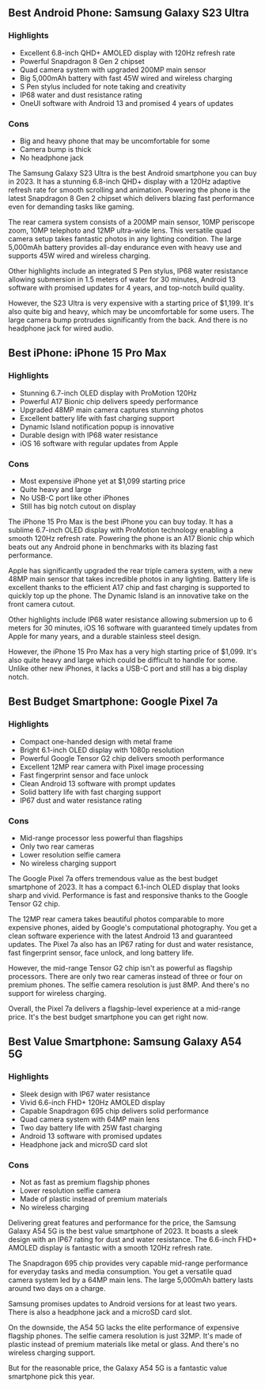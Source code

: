 ## Best Android Phone: Samsung Galaxy S23 Ultra

### Highlights

- Excellent 6.8-inch QHD+ AMOLED display with 120Hz refresh rate
- Powerful Snapdragon 8 Gen 2 chipset
- Quad camera system with upgraded 200MP main sensor
- Big 5,000mAh battery with fast 45W wired and wireless charging
- S Pen stylus included for note taking and creativity
- IP68 water and dust resistance rating
- OneUI software with Android 13 and promised 4 years of updates

### Cons

- Big and heavy phone that may be uncomfortable for some
- Camera bump is thick
- No headphone jack

The Samsung Galaxy S23 Ultra is the best Android smartphone you can buy in 2023. It has a stunning 6.8-inch QHD+ display with a 120Hz adaptive refresh rate for smooth scrolling and animation. Powering the phone is the latest Snapdragon 8 Gen 2 chipset which delivers blazing fast performance even for demanding tasks like gaming.

The rear camera system consists of a 200MP main sensor, 10MP periscope zoom, 10MP telephoto and 12MP ultra-wide lens. This versatile quad camera setup takes fantastic photos in any lighting condition. The large 5,000mAh battery provides all-day endurance even with heavy use and supports 45W wired and wireless charging.

Other highlights include an integrated S Pen stylus, IP68 water resistance allowing submersion in 1.5 meters of water for 30 minutes, Android 13 software with promised updates for 4 years, and top-notch build quality.

However, the S23 Ultra is very expensive with a starting price of $1,199. It's also quite big and heavy, which may be uncomfortable for some users. The large camera bump protrudes significantly from the back. And there is no headphone jack for wired audio.

## Best iPhone: iPhone 15 Pro Max

### Highlights

- Stunning 6.7-inch OLED display with ProMotion 120Hz
- Powerful A17 Bionic chip delivers speedy performance
- Upgraded 48MP main camera captures stunning photos
- Excellent battery life with fast charging support
- Dynamic Island notification popup is innovative
- Durable design with IP68 water resistance
- iOS 16 software with regular updates from Apple

### Cons

- Most expensive iPhone yet at $1,099 starting price
- Quite heavy and large
- No USB-C port like other iPhones
- Still has big notch cutout on display

The iPhone 15 Pro Max is the best iPhone you can buy today. It has a sublime 6.7-inch OLED display with ProMotion technology enabling a smooth 120Hz refresh rate. Powering the phone is an A17 Bionic chip which beats out any Android phone in benchmarks with its blazing fast performance.

Apple has significantly upgraded the rear triple camera system, with a new 48MP main sensor that takes incredible photos in any lighting. Battery life is excellent thanks to the efficient A17 chip and fast charging is supported to quickly top up the phone. The Dynamic Island is an innovative take on the front camera cutout.

Other highlights include IP68 water resistance allowing submersion up to 6 meters for 30 minutes, iOS 16 software with guaranteed timely updates from Apple for many years, and a durable stainless steel design.

However, the iPhone 15 Pro Max has a very high starting price of $1,099. It's also quite heavy and large which could be difficult to handle for some. Unlike other new iPhones, it lacks a USB-C port and still has a big display notch.

## Best Budget Smartphone: Google Pixel 7a

### Highlights

- Compact one-handed design with metal frame
- Bright 6.1-inch OLED display with 1080p resolution
- Powerful Google Tensor G2 chip delivers smooth performance
- Excellent 12MP rear camera with Pixel image processing
- Fast fingerprint sensor and face unlock
- Clean Android 13 software with prompt updates
- Solid battery life with fast charging support
- IP67 dust and water resistance rating

### Cons

- Mid-range processor less powerful than flagships
- Only two rear cameras
- Lower resolution selfie camera
- No wireless charging support

The Google Pixel 7a offers tremendous value as the best budget smartphone of 2023. It has a compact 6.1-inch OLED display that looks sharp and vivid. Performance is fast and responsive thanks to the Google Tensor G2 chip.

The 12MP rear camera takes beautiful photos comparable to more expensive phones, aided by Google's computational photography. You get a clean software experience with the latest Android 13 and guaranteed updates. The Pixel 7a also has an IP67 rating for dust and water resistance, fast fingerprint sensor, face unlock, and long battery life.

However, the mid-range Tensor G2 chip isn't as powerful as flagship processors. There are only two rear cameras instead of three or four on premium phones. The selfie camera resolution is just 8MP. And there's no support for wireless charging.

Overall, the Pixel 7a delivers a flagship-level experience at a mid-range price. It's the best budget smartphone you can get right now.

## Best Value Smartphone: Samsung Galaxy A54 5G

### Highlights

- Sleek design with IP67 water resistance
- Vivid 6.6-inch FHD+ 120Hz AMOLED display
- Capable Snapdragon 695 chip delivers solid performance
- Quad camera system with 64MP main lens
- Two day battery life with 25W fast charging
- Android 13 software with promised updates
- Headphone jack and microSD card slot

### Cons

- Not as fast as premium flagship phones
- Lower resolution selfie camera
- Made of plastic instead of premium materials
- No wireless charging

Delivering great features and performance for the price, the Samsung Galaxy A54 5G is the best value smartphone of 2023. It boasts a sleek design with an IP67 rating for dust and water resistance. The 6.6-inch FHD+ AMOLED display is fantastic with a smooth 120Hz refresh rate.

The Snapdragon 695 chip provides very capable mid-range performance for everyday tasks and media consumption. You get a versatile quad camera system led by a 64MP main lens. The large 5,000mAh battery lasts around two days on a charge.

Samsung promises updates to Android versions for at least two years. There is also a headphone jack and a microSD card slot.

On the downside, the A54 5G lacks the elite performance of expensive flagship phones. The selfie camera resolution is just 32MP. It's made of plastic instead of premium materials like metal or glass. And there's no wireless charging support.

But for the reasonable price, the Galaxy A54 5G is a fantastic value smartphone pick this year.
